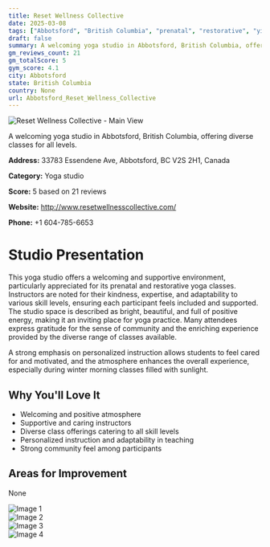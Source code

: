```yaml
---
title: Reset Wellness Collective
date: 2025-03-08
tags: ["Abbotsford", "British Columbia", "prenatal", "restorative", "yin", "welcoming", "community-focused", "Abbotsford"]  
draft: false
summary: A welcoming yoga studio in Abbotsford, British Columbia, offering diverse classes for all levels.
gm_reviews_count: 21
gm_totalScore: 5
gym_score: 4.1
city: Abbotsford
state: British Columbia
country: None
url: Abbotsford_Reset_Wellness_Collective
---
```


<div className="aspect-[16/9] relative my-8">
  <img 
    src="https://lh5.googleusercontent.com/p/AF1QipMBKFHjbFORGp3FMP0XemGRbtXxAwNWLprgiupQ=w1920-h1080-k-no"
    alt="Reset Wellness Collective - Main View"
    className="object-cover absolute inset-0 w-full h-full rounded-lg"
  />
</div>

A welcoming yoga studio in Abbotsford, British Columbia, offering diverse classes for all levels.

**Address:** 33783 Essendene Ave, Abbotsford, BC V2S 2H1, Canada

**Category:** Yoga studio

**Score:** 5 based on 21 reviews

**Website:** http://www.resetwellnesscollective.com/

**Phone:** +1 604-785-6653

# Studio Presentation

This yoga studio offers a welcoming and supportive environment, particularly appreciated for its prenatal and restorative yoga classes. Instructors are noted for their kindness, expertise, and adaptability to various skill levels, ensuring each participant feels included and supported. The studio space is described as bright, beautiful, and full of positive energy, making it an inviting place for yoga practice. Many attendees express gratitude for the sense of community and the enriching experience provided by the diverse range of classes available.

A strong emphasis on personalized instruction allows students to feel cared for and motivated, and the atmosphere enhances the overall experience, especially during winter morning classes filled with sunlight.

## Why You'll Love It

- Welcoming and positive atmosphere
- Supportive and caring instructors
- Diverse class offerings catering to all skill levels
- Personalized instruction and adaptability in teaching
- Strong community feel among participants

## Areas for Improvement

None

<div className="grid grid-cols-1 xl:grid-cols-2 gap-4 my-8">
<div className="aspect-[4/3] relative"><img src="https://lh5.googleusercontent.com/p/AF1QipNw5r290xoZFPIpIxOnPTwOSPjkIiZ30rND0Q5S=w1920-h1080-k-no" alt="Image 1" className="object-cover absolute inset-0 w-full h-full rounded-lg" /></div>
<div className="aspect-[4/3] relative"><img src="https://lh5.googleusercontent.com/p/AF1QipMuxcv0LflEg3ZrLsECsLFuQffwZzKoGx_RdOH2=w1920-h1080-k-no" alt="Image 2" className="object-cover absolute inset-0 w-full h-full rounded-lg" /></div>
<div className="aspect-[4/3] relative"><img src="https://lh5.googleusercontent.com/p/AF1QipN7ApX2WR3jZYjGan7iPOPbYJlvo2QjFKt6MM6k=w1920-h1080-k-no" alt="Image 3" className="object-cover absolute inset-0 w-full h-full rounded-lg" /></div>
<div className="aspect-[4/3] relative"><img src="https://lh5.googleusercontent.com/p/AF1QipNboB8JDQmcLl0jIGu1odEcBNR06bkXC9GF68IG=w1920-h1080-k-no" alt="Image 4" className="object-cover absolute inset-0 w-full h-full rounded-lg" /></div>
</div>